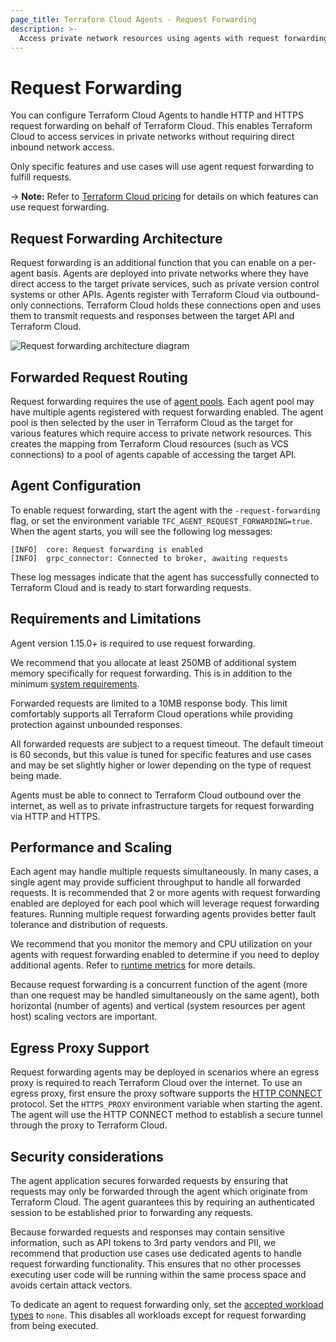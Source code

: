 ```yaml
---
page_title: Terraform Cloud Agents - Request Forwarding
description: >-
  Access private network resources using agents with request forwarding.
---
```


# Request Forwarding

You can configure Terraform Cloud Agents to handle HTTP and HTTPS
request forwarding on behalf of Terraform Cloud. This enables Terraform Cloud to access
services in private networks without requiring direct inbound network access.

Only specific features and use cases will use agent request forwarding to
fulfill requests.

-> **Note:** Refer to [Terraform Cloud pricing](https://www.hashicorp.com/products/terraform/pricing) for details on which features can use request forwarding.

## Request Forwarding Architecture

Request forwarding is an additional function that you can enable on a per-agent
basis. Agents are deployed into private networks where they have direct access
to the target private services, such as private version control systems or other APIs.
Agents register with Terraform Cloud via outbound-only connections. Terraform Cloud 
holds these connections open and uses them to transmit requests and responses 
between the target API and Terraform Cloud.

![Request forwarding architecture diagram](/img/request-forwarding-arch.png)

## Forwarded Request Routing

Request forwarding requires the use of [agent pools](/terraform/cloud-docs/agents/agent-pools).
Each agent pool may have multiple agents registered with request forwarding enabled. The agent pool is
then selected by the user in Terraform Cloud as the target for various features
which require access to private network resources. This creates the mapping from
Terraform Cloud resources (such as VCS connections) to a pool of agents capable
of accessing the target API.

## Agent Configuration

To enable request forwarding, start the agent with the `-request-forwarding`
flag, or set the environment variable `TFC_AGENT_REQUEST_FORWARDING=true`. When
the agent starts, you will see the following log messages:

```
[INFO]  core: Request forwarding is enabled
[INFO]  grpc_connector: Connected to broker, awaiting requests
```

These log messages indicate that the agent has successfully connected to Terraform Cloud
and is ready to start forwarding requests.

## Requirements and Limitations

Agent version 1.15.0+ is required to use request forwarding.

We recommend that you allocate at least 250MB of additional system memory specifically
for request forwarding. This is in addition to the minimum
[system requirements](/terraform/cloud-docs/agents/requirements).

Forwarded requests are limited to a 10MB response body. This limit comfortably 
supports all Terraform Cloud operations while providing protection against 
unbounded responses.

All forwarded requests are subject to a request timeout. The default timeout is
60 seconds, but this value is tuned for specific features and use cases and may
be set slightly higher or lower depending on the type of request being made.

Agents must be able to connect to Terraform Cloud outbound over the internet, as
well as to private infrastructure targets for request forwarding via HTTP and HTTPS.

## Performance and Scaling

Each agent may handle multiple requests simultaneously. In many cases, a single
agent may provide sufficient throughput to handle all forwarded requests. It is
recommended that 2 or more agents with request forwarding enabled are deployed
for each pool which will leverage request forwarding features. Running multiple
request forwarding agents provides better fault tolerance and distribution of
requests.

We recommend that you monitor the memory and CPU utilization on your agents with 
request forwarding enabled to determine if you need to deploy additional agents. Refer to
[runtime metrics](/terraform/cloud-docs/agents/metrics#runtime-metrics) for more details.

Because request forwarding is a concurrent function of the agent (more than one
request may be handled simultaneously on the same agent), both horizontal
(number of agents) and vertical (system resources per agent host) scaling
vectors are important.

## Egress Proxy Support

Request forwarding agents may be deployed in scenarios where an egress proxy
is required to reach Terraform Cloud over the internet. To use an egress proxy,
first ensure the proxy software supports the
[HTTP CONNECT](https://developer.mozilla.org/en-US/docs/Web/HTTP/Methods/CONNECT)
protocol. Set the `HTTPS_PROXY` environment variable when starting the agent.
The agent will use the HTTP CONNECT method to establish a secure tunnel through
the proxy to Terraform Cloud.

## Security considerations

The agent application secures forwarded requests by ensuring that requests may 
only be forwarded through the agent which originate from Terraform Cloud. The agent
guarantees this by requiring an authenticated session to be established prior to forwarding any requests.

Because forwarded requests and responses may contain sensitive information,
such as API tokens to 3rd party vendors and PII, we recommend
that production use cases use dedicated agents to handle request
forwarding functionality. This ensures that no other processes executing user
code will be running within the same process space and avoids certain
attack vectors.

To dedicate an agent to request forwarding only, set the [accepted
workload types](/terraform/cloud-docs/agents/agents#accept) to `none`. This
disables all workloads except for request forwarding from being executed.
